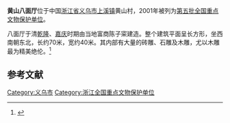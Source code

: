 {{coord|29|20|29|N|119|54|21|E|display=title|scale:10000}}
{{文物保护单位
| 级别 = 全国
| 名称 = 黄山八面厅
| 图片 = Huangshan Bamian Hall, 2021-09-21 01.jpg
| 所在 = [[浙江省|浙江省]][[义乌市|义乌市]]
| 分类 = 古建筑
| 时代 = 清
| 编号 = [[第五批全国重点文物保护单位|第五批]]第290项
| 登录 = 2001年6月25日
}}

'''黄山八面厅'''位于中国[[浙江省|浙江省]][[义乌市|义乌市]][[上溪镇|上溪镇]]黄山村，2001年被列为[[第五批全国重点文物保护单位|第五批全国重点文物保护单位]]。

八面厅于清[[乾隆|乾隆]]、[[嘉庆|嘉庆]]时期由当地富商陈子寀建造。整个建筑平面呈长方形，坐西南朝东北，长约70米，宽约40米。其内部有大量的砖雕、石雕及木雕，尤以木雕最为精美绝伦。<ref>{{Cite book |title=全国重点文物保护单位·第一至第五批·第Ⅱ卷 |publisher=文物出版社 |year=2004 |isbn=7-5010-1525-2 |pages=33 }}</ref>

==参考文献==
{{reflist}}

{{浙江全国重点文物保护单位}}

{{DEFAULTSORT:Huang}}
[[Category:义乌市|Category:义乌市]]
[[Category:浙江全国重点文物保护单位|Category:浙江全国重点文物保护单位]]